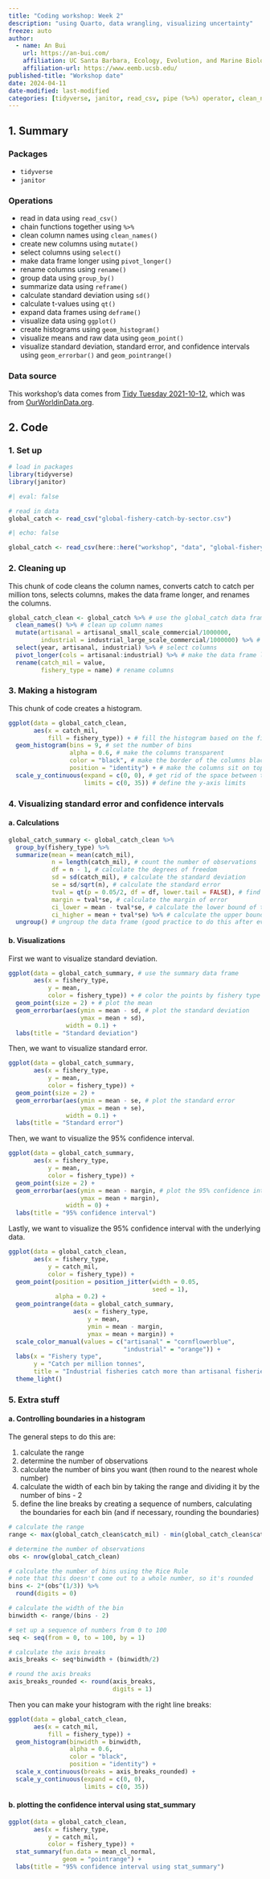 ```yaml
---
title: "Coding workshop: Week 2"
description: "using Quarto, data wrangling, visualizing uncertainty"
freeze: auto
author:
  - name: An Bui
    url: https://an-bui.com/
    affiliation: UC Santa Barbara, Ecology, Evolution, and Marine Biology
    affiliation-url: https://www.eemb.ucsb.edu/
published-title: "Workshop date"
date: 2024-04-11
date-modified: last-modified
categories: [tidyverse, janitor, read_csv, pipe (%>%) operator, clean_names, mutate, select, pivot_longer, rename, group_by, reframe, sd, qt, deframe, ggplot, geom_histogram, geom_point, geom_errorbar, geom_pointrange, extra stuff, fisheries]
---
```


## 1. Summary

### Packages
- `tidyverse`  
- `janitor`  

### Operations
- read in data using `read_csv()`  
- chain functions together using ` %>% `  
- clean column names using `clean_names()`  
- create new columns using `mutate()`  
- select columns using `select()`  
- make data frame longer using `pivot_longer()`  
- rename columns using `rename()`  
- group data using `group_by()`  
- summarize data using `reframe()`  
- calculate standard deviation using `sd()`  
- calculate t-values using `qt()`  
- expand data frames using `deframe()`    
- visualize data using `ggplot()`  
- create histograms using `geom_histogram()`  
- visualize means and raw data using `geom_point()`  
- visualize standard deviation, standard error, and confidence intervals using `geom_errorbar()` and `geom_pointrange()`    

### Data source

This workshop's data comes from [Tidy Tuesday 2021-10-12](https://github.com/rfordatascience/tidytuesday/blob/master/data/2021/2021-10-12/readme.md), which was from [OurWorldinData.org](https://ourworldindata.org/fish-and-overfishing).

## 2. Code

### 1. Set up

```r
# load in packages
library(tidyverse)
library(janitor)
```

```r
#| eval: false

# read in data
global_catch <- read_csv("global-fishery-catch-by-sector.csv")
```

```r
#| echo: false

global_catch <- read_csv(here::here("workshop", "data", "global-fishery-catch-by-sector.csv"))
```


### 2. Cleaning up

This chunk of code cleans the column names, converts catch to catch per million tons, selects columns, makes the data frame longer, and renames the columns.

```r
global_catch_clean <- global_catch %>% # use the global_catch data frame
  clean_names() %>% # clean up column names
  mutate(artisanal = artisanal_small_scale_commercial/1000000,
         industrial = industrial_large_scale_commercial/1000000) %>% # convert catch/1000000
  select(year, artisanal, industrial) %>% # select columns 
  pivot_longer(cols = artisanal:industrial) %>% # make the data frame longer
  rename(catch_mil = value,
         fishery_type = name) # rename columns
```

### 3. Making a histogram

This chunk of code creates a histogram.

```r
ggplot(data = global_catch_clean,
       aes(x = catch_mil,
           fill = fishery_type)) + # fill the histogram based on the fishery type
  geom_histogram(bins = 9, # set the number of bins
                 alpha = 0.6, # make the columns transparent
                 color = "black", # make the border of the columns black
                 position = "identity") + # make the columns sit on top of each other
  scale_y_continuous(expand = c(0, 0), # get rid of the space between the x-axis and the columns
                     limits = c(0, 35)) # define the y-axis limits
```

### 4. Visualizing standard error and confidence intervals

#### a. Calculations

```r
global_catch_summary <- global_catch_clean %>% 
  group_by(fishery_type) %>% 
  summarize(mean = mean(catch_mil),
            n = length(catch_mil), # count the number of observations
            df = n - 1, # calculate the degrees of freedom
            sd = sd(catch_mil), # calculate the standard deviation
            se = sd/sqrt(n), # calculate the standard error
            tval = qt(p = 0.05/2, df = df, lower.tail = FALSE), # find the t value
            margin = tval*se, # calculate the margin of error
            ci_lower = mean - tval*se, # calculate the lower bound of the confidence interval
            ci_higher = mean + tval*se) %>% # calculate the upper bound of the confidence interval
  ungroup() # ungroup the data frame (good practice to do this after every group_by())
```

#### b. Visualizations

First we want to visualize standard deviation.

```r
ggplot(data = global_catch_summary, # use the summary data frame
       aes(x = fishery_type, 
           y = mean, 
           color = fishery_type)) + # color the points by fishery type
  geom_point(size = 2) + # plot the mean
  geom_errorbar(aes(ymin = mean - sd, # plot the standard deviation
                    ymax = mean + sd),
                width = 0.1) +
  labs(title = "Standard deviation")
```

Then, we want to visualize standard error.

```r
ggplot(data = global_catch_summary,
       aes(x = fishery_type, 
           y = mean, 
           color = fishery_type)) +
  geom_point(size = 2) +
  geom_errorbar(aes(ymin = mean - se, # plot the standard error
                    ymax = mean + se),
                width = 0.1) +
  labs(title = "Standard error")
```

Then, we want to visualize the 95% confidence interval.

```r
ggplot(data = global_catch_summary,
       aes(x = fishery_type, 
           y = mean, 
           color = fishery_type)) +
  geom_point(size = 2) +
  geom_errorbar(aes(ymin = mean - margin, # plot the 95% confidence interval
                    ymax = mean + margin),
                width = 0) +
  labs(title = "95% confidence interval")
```

Lastly, we want to visualize the 95% confidence interval with the underlying data.

```r
ggplot(data = global_catch_clean,
       aes(x = fishery_type, 
           y = catch_mil, 
           color = fishery_type)) +
  geom_point(position = position_jitter(width = 0.05, 
                                        seed = 1),
             alpha = 0.2) +
  geom_pointrange(data = global_catch_summary,
                  aes(x = fishery_type, 
                      y = mean, 
                      ymin = mean - margin, 
                      ymax = mean + margin)) +
  scale_color_manual(values = c("artisanal" = "cornflowerblue",
                                "industrial" = "orange")) +
  labs(x = "Fishery type",
       y = "Catch per million tonnes",
       title = "Industrial fisheries catch more than artisanal fisheries") +
  theme_light()
```

### 5. Extra stuff

#### a. Controlling boundaries in a histogram

The general steps to do this are:  

1. calculate the range  
2. determine the number of observations  
3. calculate the number of bins you want (then round to the nearest whole number)  
3. calculate the width of each bin by taking the range and dividing it by the number of bins - 2  
4. define the line breaks by creating a sequence of numbers, calculating the boundaries for each bin (and if necessary, rounding the boundaries)    

```r
# calculate the range
range <- max(global_catch_clean$catch_mil) - min(global_catch_clean$catch_mil)

# determine the number of observations
obs <- nrow(global_catch_clean)

# calculate the number of bins using the Rice Rule
# note that this doesn't come out to a whole number, so it's rounded
bins <- 2*(obs^(1/3)) %>% 
  round(digits = 0)

# calculate the width of the bin
binwidth <- range/(bins - 2)

# set up a sequence of numbers from 0 to 100
seq <- seq(from = 0, to = 100, by = 1)

# calculate the axis breaks  
axis_breaks <- seq*binwidth + (binwidth/2)

# round the axis breaks
axis_breaks_rounded <- round(axis_breaks, 
                             digits = 1)
```

Then you can make your histogram with the right line breaks:

```r
ggplot(data = global_catch_clean,
       aes(x = catch_mil,
           fill = fishery_type)) +
  geom_histogram(binwidth = binwidth, 
                 alpha = 0.6, 
                 color = "black", 
                 position = "identity") +
  scale_x_continuous(breaks = axis_breaks_rounded) +
  scale_y_continuous(expand = c(0, 0), 
                     limits = c(0, 35))
```

#### b. plotting the confidence interval using stat_summary

```r
ggplot(data = global_catch_clean,
       aes(x = fishery_type, 
           y = catch_mil, 
           color = fishery_type)) +
  stat_summary(fun.data = mean_cl_normal, 
               geom = "pointrange") +
  labs(title = "95% confidence interval using stat_summary")
```





